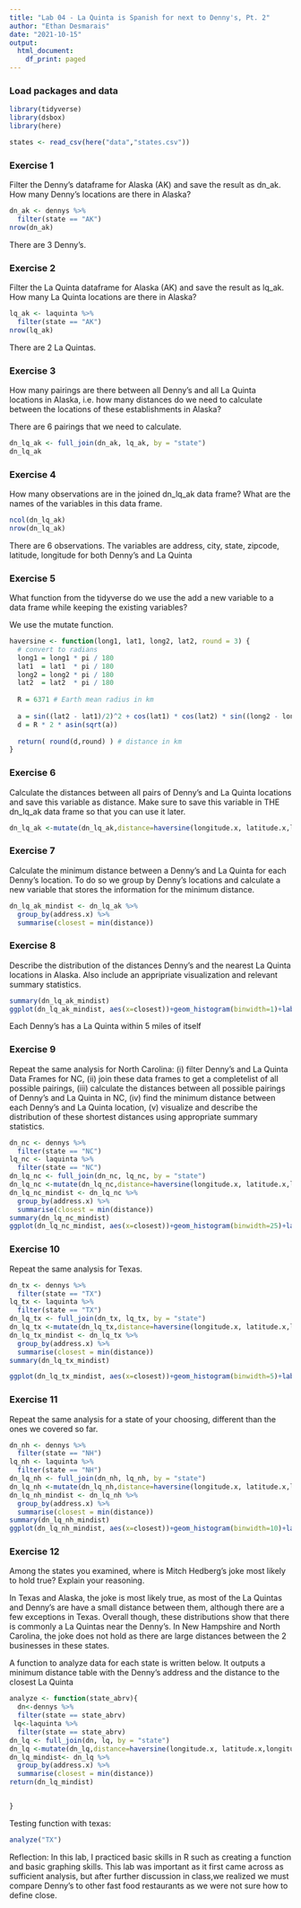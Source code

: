 ```yaml
---
title: "Lab 04 - La Quinta is Spanish for next to Denny's, Pt. 2"
author: "Ethan Desmarais"
date: "2021-10-15"
output:
  html_document:
    df_print: paged
---
```


### Load packages and data

```r
library(tidyverse) 
library(dsbox) 
library(here)
```

```r
states <- read_csv(here("data","states.csv"))
```

### Exercise 1

Filter the Denny’s dataframe for Alaska (AK) and save the result as dn_ak. How many Denny’s locations are there in Alaska?
```r
dn_ak <- dennys %>%
  filter(state == "AK")
nrow(dn_ak)
```
There are 3 Denny's.

### Exercise 2

Filter the La Quinta dataframe for Alaska (AK) and save the result as lq_ak. How many La Quinta locations are there in Alaska?
```r
lq_ak <- laquinta %>%
  filter(state == "AK")
nrow(lq_ak)
```
There are 2 La Quintas.

### Exercise 3

How many pairings are there between all Denny’s and all La Quinta locations in Alaska, i.e. how many distances do we need to calculate between the locations of these establishments in Alaska?


There are 6 pairings that we need to calculate.


```r
dn_lq_ak <- full_join(dn_ak, lq_ak, by = "state")
dn_lq_ak
```

### Exercise 4

How many observations are in the joined dn_lq_ak data frame? What are the names of the variables in this data frame.
```r
ncol(dn_lq_ak)
nrow(dn_lq_ak)
```

There are 6 observations. The variables are address, city, state, zipcode, latitude, longitude for both Denny's and La Quinta


### Exercise 5

What function from the tidyverse do we use the add a new variable to a data frame while keeping the existing variables?


We use the mutate function. 

```r
haversine <- function(long1, lat1, long2, lat2, round = 3) {
  # convert to radians
  long1 = long1 * pi / 180
  lat1  = lat1  * pi / 180
  long2 = long2 * pi / 180
  lat2  = lat2  * pi / 180
  
  R = 6371 # Earth mean radius in km
  
  a = sin((lat2 - lat1)/2)^2 + cos(lat1) * cos(lat2) * sin((long2 - long1)/2)^2
  d = R * 2 * asin(sqrt(a))
  
  return( round(d,round) ) # distance in km
}
```

### Exercise 6


Calculate the distances between all pairs of Denny’s and La Quinta locations and save this variable as distance. Make sure to save this variable in THE dn_lq_ak data frame so that you can use it later.

```r
dn_lq_ak <-mutate(dn_lq_ak,distance=haversine(longitude.x, latitude.x,longitude.y,latitude.y))
```


### Exercise 7


Calculate the minimum distance between a Denny’s and La Quinta for each Denny’s location. To do so we group by Denny’s locations and calculate a new variable that stores the information for the minimum distance.


```r
dn_lq_ak_mindist <- dn_lq_ak %>%
  group_by(address.x) %>%
  summarise(closest = min(distance))
```

### Exercise 8

Describe the distribution of the distances Denny’s and the nearest La Quinta locations in Alaska. Also include an appripriate visualization and relevant summary statistics.

```r
summary(dn_lq_ak_mindist)
ggplot(dn_lq_ak_mindist, aes(x=closest))+geom_histogram(binwidth=1)+labs(title= "Distribution of the distance between La Quinta and Denny's", subtitle="State of Alaska")
```


Each Denny's has a La Quinta within 5 miles of itself

### Exercise 9

Repeat the same analysis for North Carolina: (i) filter Denny’s and La Quinta Data Frames for NC, (ii) join these data frames to get a completelist of all possible pairings, (iii) calculate the distances between all possible pairings of Denny’s and La Quinta in NC, (iv) find the minimum distance between each Denny’s and La Quinta location, (v) visualize and describe the distribution of these shortest distances using appropriate summary statistics.


```r
dn_nc <- dennys %>%
  filter(state == "NC")
lq_nc <- laquinta %>%
  filter(state == "NC")
dn_lq_nc <- full_join(dn_nc, lq_nc, by = "state")
dn_lq_nc <-mutate(dn_lq_nc,distance=haversine(longitude.x, latitude.x,longitude.y,latitude.y))
dn_lq_nc_mindist <- dn_lq_nc %>%
  group_by(address.x) %>%
  summarise(closest = min(distance))
summary(dn_lq_nc_mindist)
ggplot(dn_lq_nc_mindist, aes(x=closest))+geom_histogram(binwidth=25)+labs(title= "Distribution of the distance between La Quinta and Denny's", subtitle="State of North Carolina")
```


### Exercise 10

Repeat the same analysis for Texas.

```r
dn_tx <- dennys %>%
  filter(state == "TX")
lq_tx <- laquinta %>%
  filter(state == "TX")
dn_lq_tx <- full_join(dn_tx, lq_tx, by = "state")
dn_lq_tx <-mutate(dn_lq_tx,distance=haversine(longitude.x, latitude.x,longitude.y,latitude.y))
dn_lq_tx_mindist <- dn_lq_tx %>%
  group_by(address.x) %>%
  summarise(closest = min(distance))
summary(dn_lq_tx_mindist)

ggplot(dn_lq_tx_mindist, aes(x=closest))+geom_histogram(binwidth=5)+labs(title= "Distribution of the distance between La Quinta and Denny's", subtitle="State of Texas")
```

### Exercise 11

Repeat the same analysis for a state of your choosing, different than the ones we covered so far.

```r
dn_nh <- dennys %>%
  filter(state == "NH")
lq_nh <- laquinta %>%
  filter(state == "NH")
dn_lq_nh <- full_join(dn_nh, lq_nh, by = "state")
dn_lq_nh <-mutate(dn_lq_nh,distance=haversine(longitude.x, latitude.x,longitude.y,latitude.y))
dn_lq_nh_mindist <- dn_lq_nh %>%
  group_by(address.x) %>%
  summarise(closest = min(distance))
summary(dn_lq_nh_mindist)
ggplot(dn_lq_nh_mindist, aes(x=closest))+geom_histogram(binwidth=10)+labs(title= "Distribution of the distance between La Quinta and Denny's", subtitle="State of New Hampshire")
```


### Exercise 12

Among the states you examined, where is Mitch Hedberg’s joke most likely to hold true? Explain your reasoning.

In Texas and Alaska, the joke is most likely true, as most of the La Quintas and Denny's are have a small distance between them, although there are a few exceptions in Texas. Overall though, these distributions show that there is commonly a La Quintas near the Denny's. In New Hampshire and North Carolina, the joke does not hold as there are large distances between the 2 businesses in these states.


A function to analyze data for each state is written below. It outputs a minimum distance table with the Denny's address and the distance to the closest La Quinta 
```r
analyze <- function(state_abrv){
  dn<-dennys %>%
  filter(state == state_abrv)
 lq<-laquinta %>%
  filter(state == state_abrv)
dn_lq <- full_join(dn, lq, by = "state")
dn_lq <-mutate(dn_lq,distance=haversine(longitude.x, latitude.x,longitude.y,latitude.y))
dn_lq_mindist<- dn_lq %>%
  group_by(address.x) %>%
  summarise(closest = min(distance))
return(dn_lq_mindist)


}
```


Testing function with texas:
```r
analyze("TX")
```

Reflection: In this lab, I practiced basic skills in R such as creating a function and basic graphing skills. This lab was important as it first came across as sufficient analysis, but after further discussion in class,we realized we must compare Denny's to other fast food restaurants as we were not sure how to define close. 